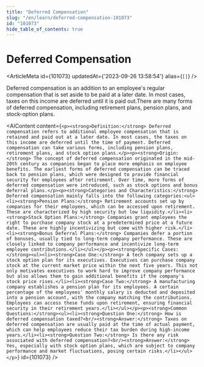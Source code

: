 ```yaml
---
title: "Deferred Compensation"
slug: "/en/learn/deferred-compensation-101073"
id: "101073"
hide_table_of_contents: true
---
```



# Deferred Compensation

<ArticleMeta id={101073} updatedAt={'2023-09-26 13:58:54'} alias={`[]`} />
<div className='border-solid border-b border-t-0 my-4 border-[var(--ifm-color-gray-300)]' />

Deferred compensation is an addition to an employee's regular compensation that is set aside to be paid at a later date. In most cases, taxes on this income are deferred until it is paid out.There are many forms of deferred compensation, including retirement plans, pension plans, and stock-option plans.

<AIContent content={`<p><strong>Definition:</strong> Deferred compensation refers to additional employee compensation that is retained and paid out at a later date. In most cases, the taxes on this income are deferred until the time of payment. Deferred compensation can take various forms, including pension plans, retirement plans, and stock option plans.</p><p><strong>Origin:</strong> The concept of deferred compensation originated in the mid-20th century as companies began to place more emphasis on employee benefits. The earliest forms of deferred compensation can be traced back to pension plans, which were designed to provide financial security for employees after retirement. Over time, more forms of deferred compensation were introduced, such as stock options and bonus deferral plans.</p><p><strong>Categories and Characteristics:</strong> Deferred compensation mainly falls into the following categories:<ul><li><strong>Pension Plans:</strong> Retirement accounts set up by companies for their employees, which can be accessed upon retirement. These are characterized by high security but low liquidity.</li><li><strong>Stock Option Plans:</strong> Companies grant employees the right to purchase company stock at a predetermined price at a future date. These are highly incentivizing but come with higher risk.</li><li><strong>Bonus Deferral Plans:</strong> Companies defer a portion of bonuses, usually tied to long-term company performance. These are closely linked to company performance and incentivize long-term employee contributions.</li></ul></p><p><strong>Specific Cases:</strong><ul><li><strong>Case One:</strong> A tech company sets up a stock option plan for its executives. Executives can purchase company stock at the current market price within the next five years. This not only motivates executives to work hard to improve company performance but also allows them to gain additional benefits if the company's stock price rises.</li><li><strong>Case Two:</strong> A manufacturing company establishes a pension plan for its employees. A certain percentage of the employees' monthly salary is deducted and deposited into a pension account, with the company matching the contributions. Employees can access these funds upon retirement, ensuring financial security in their retirement years.</li></ul></p><p><strong>Common Questions:</strong><ul><li><strong>Question One:</strong> How is deferred compensation taxed?<br/><strong>Answer:</strong> Taxes on deferred compensation are usually paid at the time of actual payment, which can help employees reduce their tax burden during high-income years.</li><li><strong>Question Two:</strong> Is there any risk associated with deferred compensation?<br/><strong>Answer:</strong> Yes, especially with stock option plans, which are subject to company performance and market fluctuations, posing certain risks.</li></ul></p>`} id={101073} />
